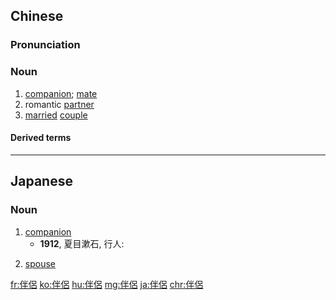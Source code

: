 {{also|伴侣}}
==Chinese==
{{zh-forms|s=伴侣}}

===Pronunciation===
{{zh-pron
|m=bànlǚ
|c=bun6 leoi5
|mn=xm:phōaⁿ-lú/qz:phǒaⁿ-lǐr/zz:phōaⁿ-lí/tw:phōaⁿ-lī/xm:poān-lú/qz:phoǎn-lír/zz:poān-lí
|cat=n
}}

===Noun===
{{zh-noun}}

# [[companion]]; [[mate]]
# romantic [[partner]]
# [[married]] [[couple]]

====Derived terms====
{{zh-der|性伴侶|靈魂伴侶|伴侶動物|終身伴侶}}

{{zh-cat|Advanced}}

----

==Japanese==
{{ja-kanjitab|はん|りょ|yomi=on}}

===Noun===
{{ja-noun|はんりょ}}

# [[companion]]
#* '''1912''', 夏目漱石, 行人:
#*: {{ja-usex|その'''伴侶'''は彼女と仲の好い友達であった。|その '''はんりょ''' は かのじょ と なか の よい ともだち で あった。|Her companion was her good friend.}}
# [[spouse]]

[[fr:伴侶]]
[[ko:伴侶]]
[[hu:伴侶]]
[[mg:伴侶]]
[[ja:伴侶]]
[[chr:伴侶]]